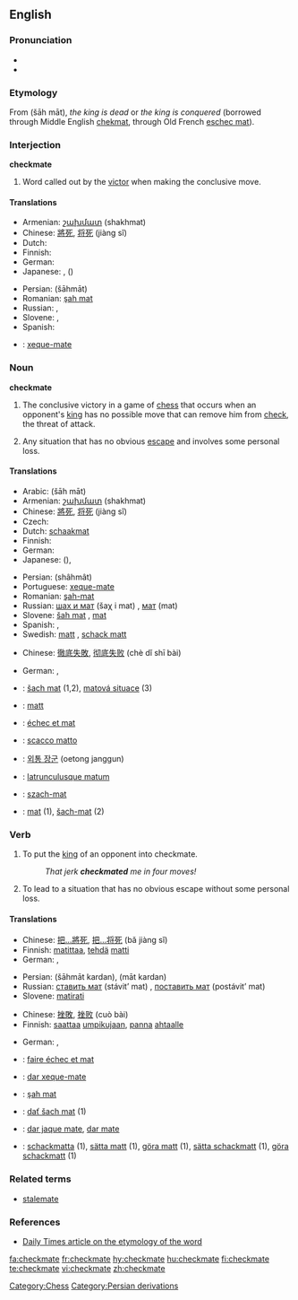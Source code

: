 ==English==

===Pronunciation===
* {{IPA|/ˈʧɛkmeɪt/}}
* {{SAMPA|/"tSEkmeIt/}}

===Etymology===
From {{Pers.}} {{fa-Arab|[[شاه مات]]}} (šāh māt), ''the king is dead'' or ''the king is conquered'' (borrowed through Middle English [[chekmat]], through Old French [[eschec mat]]).

===Interjection===
'''checkmate'''

# {{chess}} Word called out by the [[victor]] when making the conclusive move.

====Translations====
{{trans-top|said when making the conclusive move in chess}}
* Armenian: [[շախմատ]] (shakhmat)
* Chinese: [[將死]], [[将死]] (jiàng sǐ)
* Dutch: {{t+|nl|schaakmat}}
* Finnish: {{t+|fi|shakki ja matti}}
* German: {{t+|de|Schachmatt|n}}
* Japanese: {{t+|ja|チェックメイト|tr=chekkumeito|sc=Jpan}}, {{t-|ja|詰み|tr=tsumi|sc=Jpan}}({{Jpan|[[つみ]]}})
{{trans-mid}}
* Persian: {{fa-Arab|[[شهمات]]}} (šāhmāt)
* Romanian: [[şah mat]]
* Russian: {{t-|ru|шах и мат|šaχ i mat|sc=Cyrl}}, {{t+|ru|мат|tr=mat|sc=Cyrl}}
* Slovene: {{t+|sl|šah mat}}, {{t-|sl|mat}}
* Spanish: {{t-|es|jaque mate}}
{{trans-bottom}}

{{checktrans-top}}
* {{ttbc|Portuguese}}: [[xeque-mate]] {{m}}
{{trans-bottom}}

===Noun===
'''checkmate'''

# The conclusive victory in a game of [[chess]] that occurs when an opponent's [[king]] has no possible move that can remove him from [[check]], the threat of attack.
# {{figuratively|by extension}} Any situation that has no obvious [[escape]] and involves some personal loss.

====Translations====
{{trans-top|conclusive victory in a game of chess}}
* Arabic: {{Arab|[[شاه مات]]}} (šāh māt)
* Armenian: [[շախմատ]] (shakhmat)
* Chinese: [[將死]], [[将死]] (jiàng sǐ)
* Czech: {{t-|cs|mat|m}}
* Dutch: [[schaakmat]]
* Finnish: {{t+|fi|matti}}
* German: {{t+|de|Schachmatt|n}}
* Japanese: {{t-|ja|詰み|tr=tsumi|sc=Jpan}}({{Jpan|[[つみ]]}}), {{t+|ja|チェックメイト|tr=chekkumeito|sc=Jpan}}
{{trans-mid}}
* Persian: {{fa-Arab|[[شهمات]]}} (shâhmât)
* Portuguese: [[xeque-mate]] {{m}}
* Romanian: [[şah-mat]] {{n}}
* Russian: [[шах и мат]] (šaχ i mat) {{m}}, [[мат]] (mat) {{m}}
* Slovene: [[šah mat]] {{m}}, [[mat]] {{m}}
* Spanish: {{t-|es|jaque mate|m}}, {{t+|es|mate|m}}
* Swedish: [[matt]] {{c}}, [[schack matt]] {{c}}
{{trans-bottom}}

{{trans-top|situation with no obvious escape that involves personal loss}}
* Chinese: [[徹底失敗]], [[彻底失败]] (chè dǐ shī bài)
{{trans-mid}}
* German: {{t+|de|Schachmatt|n}}, {{t+|de|Niederlage|f}}
{{trans-bottom}}

{{checktrans-top}}
* {{ttbc|Czech}}: [[šach mat]] (1,2), [[matová situace]] (3)
* {{ttbc|Estonian}}: [[matt]]
* {{ttbc|French}}: [[échec et mat]]
* {{ttbc|Italian}}: [[scacco matto]]
* {{ttbc|Korean}}: [[외통 장군]] (oetong janggun)
{{checktrans-mid}}
* {{ttbc|Latin}}: [[latrunculusque matum]]
* {{ttbc|Polish}}: [[szach-mat]] {{m}}
* {{ttbc|Slovak}}: [[mat#Slovak|mat]] {{m}} (1), [[šach-mat]] (2)
{{checktrans-bottom}}

===Verb===
{{en-verb|checkmat|ing}}

# {{transitive|chess}} To put the [[king]] of an opponent into checkmate.
#: ''That jerk '''checkmated''' me in four moves!''
# {{transitive|by extension}} To lead to a situation that has no obvious escape without some personal loss.

====Translations====
{{trans-top|to put an opponent into chessmate}}
* Chinese: [[把...將死]], [[把...将死]] (bǎ jiàng sǐ)
* Finnish: [[matittaa]], [[tehdä]] [[matti]]
* German: {{t+|de|matt}} {{t+|de|setzen}}, {{t+|de|schachmatt}}
{{trans-mid}}
* Persian: {{fa-Arab|[[شهمات کردن]]}} (šāhmāt kardan), {{fa-Arab|[[مات کردن]]}} (māt kardan)
* Russian: [[ставить мат]] (stávit’ mat) {{impf}}, [[поставить мат]] (postávit’ mat) {{pf}}
* Slovene: [[matirati]]
{{trans-bottom}}

{{trans-top|to lead to a situation of no escape}}
* Chinese: [[挫敗]], [[挫败]] (cuò bài)
* Finnish: [[saattaa]] [[umpikuja|umpikujaan]], [[panna]] [[ahdas|ahtaalle]]
{{trans-mid}}
* German: {{t+|de|matt}} {{t+|de|setzen}}, {{t+|de|schachmatt}}
{{trans-bottom}}

{{checktrans-top}}
* {{ttbc|French}}: [[faire échec et mat]]
* {{ttbc|Portuguese}}: [[dar xeque-mate]]
* {{ttbc|Romanian}}: [[şah mat]]
{{checktrans-mid}}
* {{ttbc|Slovak}}: [[dať šach mat]] (1)
* {{ttbc|Spanish}}: [[dar jaque mate]], [[dar mate]]
* {{ttbc|Swedish}}: [[schackmatta]] (1), [[sätta matt]] (1), [[göra matt]] (1), [[sätta schackmatt]] (1), [[göra schackmatt]] (1)
{{checktrans-bottom}}

===Related terms===
* [[stalemate]]

===References===
* [http://www.dailytimes.com.pk/print.asp?page=story_23-2-2003_pg3_5&ndate=08/05/2004%204:10:21%20PM Daily Times article on the etymology of the word]

[[Category:Chess]]
[[Category:Persian derivations]]

[[fa:checkmate]]
[[fr:checkmate]]
[[hy:checkmate]]
[[hu:checkmate]]
[[fi:checkmate]]
[[te:checkmate]]
[[vi:checkmate]]
[[zh:checkmate]]